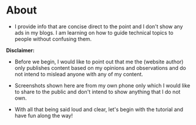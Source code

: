 # About

- I provide info that are concise direct to the point and I don't show any ads in my blogs. I am learning on how to guide technical topics to people without confusing them. 

**Disclaimer:**

- Before we begin, I would like to point out that me the (website author) only publishes content based on my opinions and observations and do not intend to mislead anyone with any of my content. 

- Screenshots shown here are from my own phone only which I would like to share to the public and don't intend to show anything that I do not own.

- With all that being said loud and clear, let's begin with the tutorial and have fun along the way!
